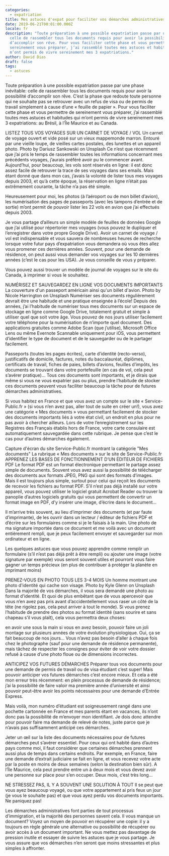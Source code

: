 ```yaml
---
categories:
  - expatriation
title: Mes astuces d'expat pour faciliter vos démarches administratives
date: 2019-06-21T00:01:00.000Z
locale: fr
description: "Toute préparation à une possible expatriation passe par une phase inévitable:
  celle de rassembler tous les documents requis pour avoir la possibilité
  d’accomplir son rêve. Pour vous faciliter cette phase et vous permettre de
  sereinement vous préparer, j’ai rassemblé toutes mes astuces et habitudes qui
  m’ont permis de vivre sereinement mes 3 expatriations."
author: David Dias
draft: false
tags:
  - astuces
---
```




Toute préparation à une possible expatriation passe par une phase inévitable: celle de rassembler tous les documents requis pour avoir la possibilité d’accomplir son rêve. C’est la phase que redoute toute personne qui ne souhaite pas se retrouver avec un refus de visa ou de permis de travail simplement à cause d’une « feuille de papier ». Pour vous faciliter cette phase et vous permettre de sereinement vous préparer, j’ai rassemblé toutes mes astuces et habitudes qui m’ont permis de vivre sereinement mes 3 expatriations: au Brésil, à l’Île Maurice et au Canada.

LISTEZ TOUS VOS VOYAGES SUR UN CARNET DE VOYAGE / VOL
Un carnet de voyage ouvert et vide posé sur un vieux mappemonde marron. Entouré par une vieille loupe, de vieilles cartes postales, des lunettes et un appareil photo.
Photo by Dariusz Sankowski on Unsplash
Ce n’est que récemment que j’ai pris le temps de rassembler toutes les informations concernant mes précédents voyages, j’aurais préféré avoir pu le commencer avant. Aujourd’hui, pour beaucoup, les vols sont réservés en ligne: il est donc assez facile de retrouver la trace de ses voyages dans ses emails. Mais étant donné que dans mon cas, j’avais la volonté de lister tous mes voyages depuis 2003, et qu’à cette époque, la réservation en ligne n’était pas extrêmement courante, la tâche n’a pas été simple.

Heureusement pour moi, les photos (à l’aéroport ou de mon billet d’avion), les numérisation des pages de passeports (avec les tampons d’entrée et de sortie) m’ont permit de pouvoir lister les 22 vols en avion que j’ai effectués depuis 2003.

Je vous partage d’ailleurs un simple modèle de feuilles de données Google que j’ai utilisé pour répertorier mes voyages (vous pouvez le dupliquer et l’enregistrer dans votre propre Google Drive). Avoir un carnet de voyage / vol est indispensable et vous sauvera de nombreuses heures de recherche lorsque votre futur pays d’expatriation vous demandera où vous êtes allez vous promener ces dernières années. Souvent, pour une demande de résidence, on peut aussi vous demander vos voyages sur les 10 dernières années (c’est le cas pour les USA). Je vous conseille de vous y préparer.

Vous pouvez aussi trouver un modèle de journal de voyages sur le site du Canada, à imprimer si vous le souhaitez.

NUMÉRISEZ ET SAUVEGARDEZ EN LIGNE VOS DOCUMENTS IMPORTANTS
La couverture d'un passeport américain ainsi qu'un billet d'avion.
Photo by Nicole Harrington on Unsplash
Numériser ses documents régulièrement devrait être une habitude et une pratique enseignée à l’école! Depuis des années, j’ai l’habitude de numériser tous mes documents sur un espace de stockage en ligne comme Google Drive, totalement gratuit et simple à utiliser quel que soit votre âge. Vous pouvez de nos jours utiliser facilement votre téléphone pour la numérisation de n’importe quel document. Des applications gratuites comme Adobe Scan (que j’utilise), Microsoft Office Lens ou même Evernote Scannable uniquement pour iOS, vous permettent d’identifier le type de document et de le sauvegarder ou de le partager facilement.

Passeports (toutes les pages écrites), carte d’identité (recto-verso), justificatifs de domicile, factures, notes du baccalauréat, diplômes, certificats de travail, fiches de paies, billets d’avions, feuilles d’impôts, les documents se trouvant dans votre portefeuille (en cas de vol, cela peut s’avérer pratique)… Tous ces documents sont importants, et je dirais que même si vous ne vous expatrier pas ou plus, prendre l’habitude de stocker ces documents peuvent vous faciliter beaucoup la tâche pour de futures démarches administratives.

Si vous habitez en France et que vous avez un compte sur le site « Service-Public.fr » (si vous n’en avez pas, aller tout de suite en créer un!), vous avez une catégorie « Mes documents » vous permettant facilement de stocker des documents importants liés à votre état civil, un endroit en plus pour ne pas avoir à chercher ailleurs. Lors de votre l’enregistrement sur les Registres des Français établis hors de France, votre carte consulaire est automatiquement sauvegardée dans cette rubrique. Je pense que c’est le cas pour d’autres démarches également.

Capture d'écran du site Service-Public.fr montrant la catégorie "Mes documents"
La rubrique « Mes documents » sur le site de Service-Public.fr
APPRENEZ LES BASES DE FONCTIONNEMENT D’UN ÉDITEUR DE FICHIERS PDF
Le format PDF est un format électronique permettant le partage assez simple de documents. Souvent vous avez aussi la possibilité de télécharger des documents aux formats JPEG, PNG qui sont des formats d’images. Mais il est toujours plus simple, surtout pour celui qui reçoit les documents de recevoir les fichiers au format PDF. S’il n’est pas déjà installé sur votre appareil, vous pouvez utiliser le logiciel gratuit Acrobat Reader ou trouver la panoplie d’autres logiciels gratuits qui vous permettent de convertir un format image en PDF, d’y insérer une image, d’écrire dans le document…

Il m’arrive très souvent, au lieu d’imprimer des documents (et par faute d’imprimante), de les ouvrir dans un lecteur / éditeur de fichiers PDF et d’écrire sur les formulaires comme si je le faisais à la main. Une photo de ma signature importée dans ce document et me voilà avec un document entièrement rempli, que je peux facilement envoyer et sauvegarder sur mon ordinateur et en ligne.

Les quelques astuces que vous pouvez apprendre comme remplir un formulaire (s’il n’est pas déjà prêt à être rempli) ou ajouter une image (votre signature par exemple) vous seront souvent utiles et pourront vous faire gagner un temps précieux (en plus de contribuer à protéger la planète en imprimant moins)

PRENEZ-VOUS EN PHOTO TOUS LES 3-4 MOIS
Un homme montrant une photo d'identité qui cache son visage.
Photo by Kyle Glenn on Unsplash
Dans la majorité de vos démarches, il vous sera demandé une photo au format d’identité. Et quoi de plus embêtant que de vous apercevoir que vous n’en avez pas pris avant d’accidentellement vous raser un côté de la tête (ne rigolez pas, cela peut arriver à tout le monde). Si vous prenez l’habitude de prendre des photos au format identité (sans sourire et sans chapeau s’il vous plaît), cela vous permettra deux choses:

en avoir une sous la main si vous en avez besoin,
pouvoir faire un joli montage sur plusieurs années de votre évolution physiologique. Oui, ça se fait beaucoup de nos jours…
Vous n’avez pas besoin d’aller à chaque fois chez le photographe (sauf pour une demande de résidence permanente), mais tâchez de respecter les consignes pour éviter de voir votre dossier refusé à cause d’une photo floue ou de dimensions incorrectes.

ANTICIPEZ VOS FUTURES DÉMARCHES
Préparer tous vos documents pour une demande de permis de travail ou de visa étudiant c’est super! Mais pouvoir anticiper vos futures démarches c’est encore mieux. Et cela a été mon erreur très récemment: en plein processus de demande de résidence; j’ai la possibilité de faire valoir ma première année d’université et ainsi pouvoir peut-être avoir les points nécessaires pour une demande d’Entrée Express.

Mais voilà, mon numéro d’étudiant est soigneusement rangé dans une pochette cartonnée en France et mes parents étant en vacances, ils n’ont donc pas la possibilité de m’envoyer mon identifiant. Je dois donc attendre pour pouvoir faire ma demande de relevé de notes, juste parce que je n’avais pas suffisamment anticipé ces démarches.

Jeter un œil sur la liste des documents nécessaires pour de futures démarches peut s’avérer essentiel. Pour ceux qui ont habité dans d’autres pays comme moi, il faut considérer que certaines démarches prennent aussi plus de temps dans certains endroits. Par exemple, en France, faire une demande d’extrait judiciaire se fait en ligne, et vous recevez votre acte par la poste en moins de deux semaines (selon la destination bien sûr). A l’Île Maurice, cela peut prendre entre un à deux mois et vous devez avoir une personne sur place pour s’en occuper. Deux mois, c’est très long…

NE STRESSEZ PAS, IL Y A SOUVENT UNE SOLUTION À TOUT
Il se peut que vous ayez beaucoup voyagé, ou que votre appartement ai pris feux un jour (je vous le souhaite pas) et que vous ayez perdu vos documents importants. Ne paniquez pas!

Les démarches administratives font parties de tout processus d’immigration, et la majorité des personnes savent cela. Il vous manque un document? Voyez un moyen de pouvoir en récupérer une copie: il y a toujours en règle générale une alternative ou possibilité de récupérer ou avoir accès à un document important. Ne vous mettez pas davantage de pression inutile et essayer de suivre les astuces que je vous partage. Je vous assure que vos démarches n’en seront que moins stressantes et plus simples à affronter.
